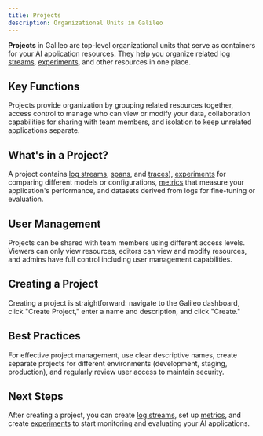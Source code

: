 ```yaml
---
title: Projects
description: Organizational Units in Galileo
---
```


**Projects** in Galileo are top-level organizational units that serve as containers for your AI application resources. They help you organize related [log streams](/concepts/logstreams), [experiments](/concepts/experiments), and other resources in one place.

## Key Functions

Projects provide organization by grouping related resources together, access control to manage who can view or modify your data, collaboration capabilities for sharing with team members, and isolation to keep unrelated applications separate.

## What's in a Project?

A project contains [log streams](/concepts/logstreams), [spans](/concepts/spans), and [traces](/concepts/traces)), [experiments](/concepts/experiments) for comparing different models or configurations, [metrics](/concepts/metrics) that measure your application's performance, and datasets derived from logs for fine-tuning or evaluation.

## User Management

Projects can be shared with team members using different access levels. Viewers can only view resources, editors can view and modify resources, and admins have full control including user management capabilities.

## Creating a Project

Creating a project is straightforward: navigate to the Galileo dashboard, click "Create Project," enter a name and description, and click "Create."

## Best Practices

For effective project management, use clear descriptive names, create separate projects for different environments (development, staging, production), and regularly review user access to maintain security.

## Next Steps

After creating a project, you can create [log streams](/concepts/logstreams), set up [metrics](/concepts/metrics), and create [experiments](/concepts/experiments) to start monitoring and evaluating your AI applications.
